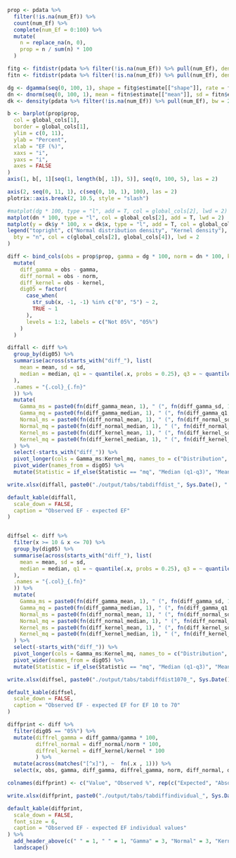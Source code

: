 ```r

prop <- pdata %>%
  filter(!is.na(num_Ef)) %>%
  count(num_Ef) %>%
  complete(num_Ef = 0:100) %>%
  mutate(
    n = replace_na(n, 0),
    prop = n / sum(n) * 100
  )

fitg <- fitdistr(pdata %>% filter(!is.na(num_Ef)) %>% pull(num_Ef), densfun = "gamma")
fitn <- fitdistr(pdata %>% filter(!is.na(num_Ef)) %>% pull(num_Ef), densfun = "normal")

dg <- dgamma(seq(0, 100, 1), shape = fitg$estimate[["shape"]], rate = fitg$estimate[["rate"]])
dn <- dnorm(seq(0, 100, 1), mean = fitn$estimate[["mean"]], sd = fitn$estimate[["sd"]])
dk <- density(pdata %>% filter(!is.na(num_Ef)) %>% pull(num_Ef), bw = 2, n = 101, from = 0, to = 100)

b <- barplot(prop$prop,
  col = global_cols[1],
  border = global_cols[1],
  ylim = c(0, 11),
  ylab = "Percent",
  xlab = "EF (%)",
  xaxs = "i",
  yaxs = "i",
  axes = FALSE
)
axis(1, b[, 1][seq(1, length(b[, 1]), 5)], seq(0, 100, 5), las = 2)

axis(2, seq(0, 11, 1), c(seq(0, 10, 1), 100), las = 2)
plotrix::axis.break(2, 10.5, style = "slash")

#matplot(dg * 100, type = "l", add = T, col = global_cols[2], lwd = 2)
matplot(dn * 100, type = "l", col = global_cols[2], add = T, lwd = 2)
matplot(y = dk$y * 100, x = dk$x, type = "l", add = T, col = global_cols[4], lwd = 2)
legend("topright", c("Normal distribution density", "Kernel density"),
  bty = "n", col = c(global_cols[2], global_cols[4]), lwd = 2
)
```

```r
diff <- bind_cols(obs = prop$prop, gamma = dg * 100, norm = dn * 100, kernel = dk$y * 100, x = dk$x) %>%
  mutate(
    diff_gamma = obs - gamma,
    diff_normal = obs - norm,
    diff_kernel = obs - kernel,
    dig05 = factor(
      case_when(
        str_sub(x, -1, -1) %in% c("0", "5") ~ 2,
        TRUE ~ 1
      ),
      levels = 1:2, labels = c("Not 05%", "05%")
    )
  )

diffall <- diff %>%
  group_by(dig05) %>%
  summarise(across(starts_with("diff_"), list(
    mean = mean, sd = sd,
    median = median, q1 = ~ quantile(.x, probs = 0.25), q3 = ~ quantile(.x, probs = 0.75)
  ),
  .names = "{.col}_{.fn}"
  )) %>%
  mutate(
    Gamma_ms = paste0(fn(diff_gamma_mean, 1), " (", fn(diff_gamma_sd, 1), ")"),
    Gamma_mq = paste0(fn(diff_gamma_median, 1), " (", fn(diff_gamma_q1, 1), "-", fn(diff_gamma_q3, 1), ")"),
    Normal_ms = paste0(fn(diff_normal_mean, 1), " (", fn(diff_normal_sd, 1), ")"),
    Normal_mq = paste0(fn(diff_normal_median, 1), " (", fn(diff_normal_q1, 1), "-", fn(diff_normal_q3, 1), ")"),
    Kernel_ms = paste0(fn(diff_kernel_mean, 1), " (", fn(diff_kernel_sd, 1), ")"),
    Kernel_mq = paste0(fn(diff_kernel_median, 1), " (", fn(diff_kernel_q1, 1), "-", fn(diff_kernel_q3, 1), ")")
  ) %>%
  select(-starts_with("diff_")) %>%
  pivot_longer(cols = Gamma_ms:Kernel_mq, names_to = c("Distribution", "Statistic"), names_pattern = c("(.*)_(.*)")) %>%
  pivot_wider(names_from = dig05) %>%
  mutate(Statistic = if_else(Statistic == "mq", "Median (q1-q3)", "Mean (sd)"))

write.xlsx(diffall, paste0("./output/tabs/tabdiffdist_", Sys.Date(), ".xlsx"), rowNames = FALSE)

default_kable(diffall,
  scale_down = FALSE,
  caption = "Observed EF - expected EF"
)


diffsel <- diff %>%
  filter(x >= 10 & x <= 70) %>%
  group_by(dig05) %>%
  summarise(across(starts_with("diff_"), list(
    mean = mean, sd = sd,
    median = median, q1 = ~ quantile(.x, probs = 0.25), q3 = ~ quantile(.x, probs = 0.75)
  ),
  .names = "{.col}_{.fn}"
  )) %>%
  mutate(
    Gamma_ms = paste0(fn(diff_gamma_mean, 1), " (", fn(diff_gamma_sd, 1), ")"),
    Gamma_mq = paste0(fn(diff_gamma_median, 1), " (", fn(diff_gamma_q1, 1), "-", fn(diff_gamma_q3, 1), ")"),
    Normal_ms = paste0(fn(diff_normal_mean, 1), " (", fn(diff_normal_sd, 1), ")"),
    Normal_mq = paste0(fn(diff_normal_median, 1), " (", fn(diff_normal_q1, 1), "-", fn(diff_normal_q3, 1), ")"),
    Kernel_ms = paste0(fn(diff_kernel_mean, 1), " (", fn(diff_kernel_sd, 1), ")"),
    Kernel_mq = paste0(fn(diff_kernel_median, 1), " (", fn(diff_kernel_q1, 1), "-", fn(diff_kernel_q3, 1), ")")
  ) %>%
  select(-starts_with("diff_")) %>%
  pivot_longer(cols = Gamma_ms:Kernel_mq, names_to = c("Distribution", "Statistic"), names_pattern = c("(.*)_(.*)")) %>%
  pivot_wider(names_from = dig05) %>%
  mutate(Statistic = if_else(Statistic == "mq", "Median (q1-q3)", "Mean (sd)"))

write.xlsx(diffsel, paste0("./output/tabs/tabdiffdist1070_", Sys.Date(), ".xlsx"), rowNames = FALSE)

default_kable(diffsel,
  scale_down = FALSE,
  caption = "Observed EF - expected EF for EF 10 to 70"
)
```

```r

diffprint <- diff %>%
  filter(dig05 == "05%") %>%
  mutate(diffrel_gamma = diff_gamma/gamma * 100, 
         diffrel_normal = diff_normal/norm * 100, 
         diffrel_kernel = diff_kernel/kernel * 100
         ) %>%
  mutate(across(matches("[^x]"), ~  fn(.x , 1))) %>%
  select(x, obs, gamma, diff_gamma, diffrel_gamma, norm, diff_normal, diffrel_normal, kernel, diff_kernel, diffrel_kernel)

colnames(diffprint) <- c("Value", "Observed %", rep(c("Expected", "Absolute difference", "Relative difference"), 3))

write.xlsx(diffprint, paste0("./output/tabs/tabdiffindividual_", Sys.Date(), ".xlsx"), rowNames = FALSE)

default_kable(diffprint,
  scale_down = FALSE,
  font_size = 6, 
  caption = "Observed EF - expected EF individual values"
) %>%
  add_header_above(c(" " = 1, " " = 1, "Gamma" = 3, "Normal" = 3, "Kernal" = 3)) %>%
  landscape()
```
